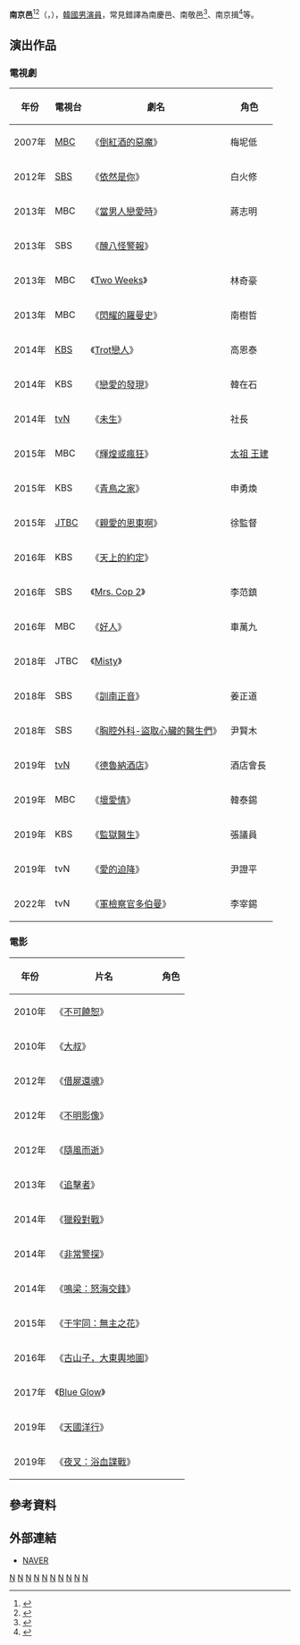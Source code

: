 {{藝人
|姓名 = 南京邑
|類型 = 男演員
|圖片 = 
|圖片尺寸 = 
|圖片簡介 = 
|本名 = 
|外文名 = 남경읍
|外文 = ko
|羅馬拼音 = Nam Kyoung Eub
|英文名 =
|暱稱 =
|其他藝名 = 
|國籍 = {{KOR}}
|出生日期 = {{birth_date_and_age|1958|3|12}}
|出生地點 = {{KOR}}[[慶尚北道|慶尚北道]][[聞慶市|聞慶市]]
|宗教信仰 = 
|語言 = [[韓語|韓語]]
|職業 = [[演員|演員]]
|教育程度 = [[首爾藝術大學|首爾藝術大學]]戲劇系<br />[[檀國大學|檀國大學]]電影戲劇系<br />[[東國大學|東國大學]]文化藝術研究生院
|親屬 = {{lk|南京柱|남경주}}（弟）
|出道作品 = 
|出道日期 = 1978年
|代表作品 = 
|活躍年代 =
|唱片公司 = 
|經紀公司 = Tae Pung Entertainment
|相關團體 = 
|網站 = 
|imdb = 4388690
}}

'''南京邑'''<ref>{{Cite news|url=https://newslibrary.naver.com/viewer/index.naver?articleId=1995091800329117003&editNo=40&printCount=1&publishDate=1995-09-18&officeId=00032&pageNo=17&printNo=15542&publishType=00010|title=인터뷰 뮤지컬「사랑은…」주역 南京邑•京柱 형제|publisher=[[京鄉新聞|京鄉新聞]]|author=趙雲贊|date=1995-09-18|accessdate=2022-01-24|archive-date=2022-04-19|archive-url=https://web.archive.org/web/20220419063048/https://newslibrary.naver.com/viewer/index.naver?articleId=1995091800329117003&editNo=40&printCount=1&publishDate=1995-09-18&officeId=00032&pageNo=17&printNo=15542&publishType=00010}}</ref><ref>{{Cite news|url=https://newslibrary.naver.com/viewer/index.naver?articleId=1985072500209206007&editNo=2&printCount=1&publishDate=1985-07-25&officeId=00020&pageNo=6&printNo=19634&publishType=00020|title=뮤지컬「철부지들」에 兄弟출연|publisher=[[東亞日報|東亞日報]]|author=|date=1985-07-25|accessdate=2022-01-24|archive-date=2022-04-19|archive-url=https://web.archive.org/web/20220419073650/https://newslibrary.naver.com/viewer/index.naver?articleId=1985072500209206007&editNo=2&printCount=1&publishDate=1985-07-25&officeId=00020&pageNo=6&printNo=19634&publishType=00020}}</ref>（{{lang-ko|남경읍}}，{{bd|1958年|3月12日}}），[[韓國|韓國]][[男演員|男演員]]，常見錯譯為南慶邑、南敬邑<ref>{{Cite news|url=https://newslibrary.naver.com/viewer/index.naver?articleId=1982070800209206014&editNo=2&printCount=1&publishDate=1982-07-08&officeId=00020&pageNo=6&printNo=18695&publishType=00020|title=서울시립歌舞團 뮤지컬「나 어딨소」|publisher=東亞日報|author=|date=1982-07-08|accessdate=2022-01-24|archive-date=2022-01-24|archive-url=https://web.archive.org/web/20220124193554/https://newslibrary.naver.com/viewer/index.naver?articleId=1982070800209206014&editNo=2&printCount=1&publishDate=1982-07-08&officeId=00020&pageNo=6&printNo=18695&publishType=00020}}</ref>、南京揖<ref>{{Cite news|url=https://newslibrary.naver.com/viewer/index.naver?articleId=1985042900329211019&editNo=2&printCount=1&publishDate=1985-04-29&officeId=00032&pageNo=11&printNo=12179&publishType=00020|title=소설「大學別曲」영화화 出演陣 모두 연극배우|publisher=京鄉新聞|author=|date=1985-04-29|accessdate=2022-01-24|archive-date=2022-01-24|archive-url=https://web.archive.org/web/20220124193554/https://newslibrary.naver.com/viewer/index.naver?articleId=1985042900329211019&editNo=2&printCount=1&publishDate=1985-04-29&officeId=00032&pageNo=11&printNo=12179&publishType=00020}}</ref>等。

== 演出作品 ==
=== 電視劇 ===
{| class="wikitable" 
|-
! 年份
! 電視台
! 劇名
! 角色
|-
|2007年||[[文化廣播_(韓國)|MBC]]||《[[倒紅酒的惡魔|倒紅酒的惡魔]]》|| 梅坭低
|-
|2012年||[[SBS_(韓國)|SBS]]||《[[依然是你|依然是你]]》|| 白火修
|-
|2013年||MBC ||《[[當男人戀愛時_(2013年電視劇)|當男人戀愛時]]》|| 蔣志明
|-
|2013年||SBS ||《[[醜八怪警報|醜八怪警報]]》||
|-
|2013年||MBC ||《[[Two_Weeks|Two Weeks]]》|| 林奇豪
|-
|2013年||MBC ||《[[閃耀的羅曼史|閃耀的羅曼史]]》|| 南樹哲
|-
|2014年||[[韓國放送公社|KBS]]||《[[Trot戀人|Trot戀人]]》|| 高恩泰
|-
|2014年||KBS ||《[[戀愛的發現|戀愛的發現]]》|| 韓在石
|-
|2014年||[[tvN|tvN]]||《[[未生|未生]]》|| 社長
|-
|2015年||MBC ||《[[輝煌或瘋狂|輝煌或瘋狂]]》|| [[高麗太祖|太祖 王建]]
|-
|2015年||KBS ||《[[青鳥之家|青鳥之家]]》|| 申勇煥
|-
|2015年||[[JTBC|JTBC]]||《[[親愛的恩東啊|親愛的恩東啊]]》|| 徐監督
|-
|2016年||KBS ||《[[天上的約定|天上的約定]]》||
|-
|2016年||SBS ||《[[Mrs._Cop_2|Mrs. Cop 2]]》|| 李范鎮
|-
|2016年||MBC ||《[[好人_(電視劇)|好人]]》|| 車萬九
|-
|2018年||JTBC ||《[[Misty|Misty]]》||
|-
|2018年||SBS ||《[[訓南正音|訓南正音]]》|| 姜正道
|-
|2018年||SBS ||《[[胸腔外科-盜取心臟的醫生們|胸腔外科-盜取心臟的醫生們]]》|| 尹賢木
|-
|2019年||[[tvN|tvN]]||《[[德魯納酒店|德魯納酒店]]》|| 酒店會長
|-
|2019年||MBC ||《[[壞愛情_(2019年韓國電視劇)|壞愛情]]》|| 韓泰錫
|-
|2019年||KBS ||《[[監獄醫生|監獄醫生]]》|| 張議員
|-
|2019年||tvN ||《[[愛的迫降|愛的迫降]]》|| 尹證平
|-
|2022年||tvN ||《[[軍檢察官多伯曼|軍檢察官多伯曼]]》|| 李宰錫
|}

=== 電影 ===
{| class="wikitable" 
|-
! 年份
! 片名
! 角色
|-
|2010年||《[[不可饒恕|不可饒恕]]》||
|-
|2010年||《[[大叔_(韓國電影)|大叔]]》||
|-
|2012年||《[[借屍還魂_(韓國電影)|借屍還魂]]》||
|-
|2012年||《[[不明影像|不明影像]]》||
|-
|2012年||《[[隨風而逝|隨風而逝]]》||
|-
|2013年||《[[追擊者_(韓國電影)|追擊者]]》||
|-
|2014年||《[[獵殺對戰|獵殺對戰]]》||
|-
|2014年||《[[非常警探|非常警探]]》||
|-
|2014年||《[[鳴梁：怒海交鋒|鳴梁：怒海交鋒]]》||
|-
|2015年||《[[于宇同：無主之花|于宇同：無主之花]]》||
|-
|2016年||《[[古山子，大東輿地圖|古山子，大東輿地圖]]》||
|-
|2017年||《[[Blue_Glow|Blue Glow]]》||
|-
|2019年||《[[天國洋行|天國洋行]]》||
|-
|2019年||《[[夜叉：浴血谍战|夜叉：浴血諜戰]]》||
|}

== 參考資料 ==
{{reflist}}

== 外部連結 ==
*[http://search.naver.com/search.naver?sm=tab_hty.top&where=nexearch&ie=utf8&query=%EB%82%A8%EA%B2%BD%EC%9D%8D NAVER]{{ko}}


[[Category:韓國電視演員|N]]
[[Category:韓國電影演員|N]]
[[Category:首爾藝術大學校友|N]]
[[Category:檀國大學校友|N]]
[[Category:東國大學校友|N]]
[[Category:慶尚北道出身人物|N]]
[[Category:聞慶市出身人物|N]]
[[Category:南姓|N]]
[[Category:韓國男演員|N]]
[[Category:1958年出生|N]]